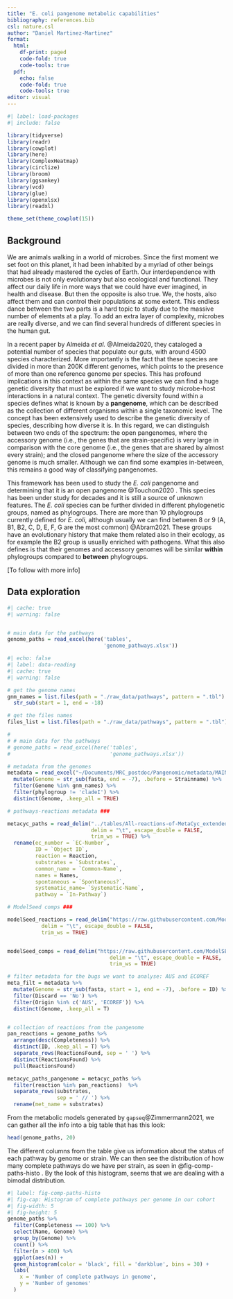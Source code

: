 ```yaml
---
title: "E. coli pangenome metabolic capabilities"
bibliography: references.bib
csl: nature.csl
author: "Daniel Martinez-Martinez"
format: 
  html:
    df-print: paged
    code-fold: true
    code-tools: true
  pdf: 
    echo: false
    code-fold: true
    code-tools: true
editor: visual
---
```


```r
#| label: load-packages
#| include: false

library(tidyverse)
library(readr)
library(cowplot)
library(here)
library(ComplexHeatmap)
library(circlize)
library(broom)
library(ggsankey)
library(vcd)
library(glue)
library(openxlsx)
library(readxl)

theme_set(theme_cowplot(15))
```

## Background

We are animals walking in a world of microbes. Since the first moment we set foot on this planet, it had been inhabited by a myriad of other beings that had already mastered the cycles of Earth. Our interdependence with microbes is not only evolutionary but also ecological and functional. They affect our daily life in more ways that we could have ever imagined, in health and disease. But then the opposite is also true. We, the hosts, also affect them and can control their populations at some extent. This endless dance between the two parts is a hard topic to study due to the massive number of elements at a play. To add an extra layer of complexity, microbes are really diverse, and we can find several hundreds of different species in the human gut.

In a recent paper by Almeida *et al.* @Almeida2020, they cataloged a potential number of species that populate our guts, with around 4500 species characterized. More importantly is the fact that these species are divided in more than 200K different genomes, which points to the presence of more than one reference genome per species. This has profound implications in this context as within the same species we can find a huge genetic diversity that must be explored if we want to study microbe-host interactions in a natural context. The genetic diversity found within a species defines what is known by a **pangenome**, which can be described as the collection of different organisms within a single taxonomic level. The concept has been extensively used to describe the genetic diversity of species, describing how diverse it is. In this regard, we can distinguish between two ends of the spectrum: the open pangenomes, where the accessory genome (i.e., the genes that are strain-specific) is very large in comparison with the core genome (i.e., the genes that are shared by almost every strain); and the closed pangenome where the size of the accessory genome is much smaller. Although we can find some examples in-between, this remains a good way of classifying pangenomes.

This framework has been used to study the *E. coli* pangenome and determining that it is an open pangenome @Touchon2020 . This species has been under study for decades and it is still a source of unknown features. The *E. coli* species can be further divided in different phylogenetic groups, named as phylogroups. There are more than 10 phylogroups currently defined for *E. coli*, although usually we can find between 8 or 9 (A, B1, B2, C, D, E, F, G are the most common) @Abram2021. These groups have an evolutionary history that make them related also in their ecology, as for example the B2 group is usually enriched with pathogens. What this also defines is that their genomes and accessory genomes will be similar **within** phylogroups compared to **between** phylogroups.

\[To follow with more info\]

## Data exploration

```r
#| cache: true
#| warning: false


# main data for the pathways
genome_paths = read_excel(here('tables',
                               'genome_pathways.xlsx'))
```

```r
#| echo: false
#| label: data-reading
#| cache: true
#| warning: false

# get the genome names
gnm_names = list.files(path = "./raw_data/pathways", pattern = ".tbl") %>% 
  str_sub(start = 1, end = -18)

# get the files names
files_list = list.files(path = "./raw_data/pathways", pattern = ".tbl")

# 
# # main data for the pathways
# genome_paths = read_excel(here('tables',
#                                'genome_pathways.xlsx'))

# metadata from the genomes
metadata = read_excel("~/Documents/MRC_postdoc/Pangenomic/metadata/MAIN_metadata.xlsx") %>% 
  mutate(Genome = str_sub(fasta, end = -7), .before = Strainname) %>% 
  filter(Genome %in% gnm_names) %>% 
  filter(phylogroup != 'cladeI') %>% 
  distinct(Genome, .keep_all = TRUE)

# pathways-reactions metadata ###

metacyc_paths = read_delim("../tables/All-reactions-of-MetaCyc_extended.txt", 
                           delim = "\t", escape_double = FALSE, 
                           trim_ws = TRUE) %>% 
  rename(ec_number = `EC-Number`,
         ID = `Object ID`,
         reaction = Reaction,
         substrates = `Substrates`,
         common_name = `Common-Name`,
         names = Names,
         spontaneous = `Spontaneous?`,
         systematic_name= `Systematic-Name`,
         pathway = `In-Pathway`)

# ModelSeed comps ###

modelSeed_reactions = read_delim("https://raw.githubusercontent.com/ModelSEED/ModelSEEDDatabase/master/Biochemistry/reactions.tsv", 
           delim = "\t", escape_double = FALSE, 
           trim_ws = TRUE)


modelSeed_comps = read_delim("https://raw.githubusercontent.com/ModelSEED/ModelSEEDDatabase/master/Biochemistry/compounds.tsv", 
                                 delim = "\t", escape_double = FALSE, 
                                 trim_ws = TRUE)

# filter metadata for the bugs we want to analyse: AUS and ECOREF
meta_filt = metadata %>% 
  mutate(Genome = str_sub(fasta, start = 1, end = -7), .before = ID) %>% 
  filter(Discard == 'No') %>% 
  filter(Origin %in% c('AUS', 'ECOREF')) %>% 
  distinct(Genome, .keep_all = T) 


# collection of reactions from the pangenome
pan_reactions = genome_paths %>% 
  arrange(desc(Completeness)) %>% 
  distinct(ID, .keep_all = T) %>% 
  separate_rows(ReactionsFound, sep = ' ') %>% 
  distinct(ReactionsFound) %>% 
  pull(ReactionsFound)

metacyc_paths_pangenome = metacyc_paths %>% 
  filter(reaction %in% pan_reactions)  %>% 
  separate_rows(substrates, 
                sep = ' // ') %>% 
  rename(met_name = substrates)
```

From the metabolic models generated by `gapseq`@Zimmermann2021, we can gather all the info into a big table that has this look:

```r

head(genome_paths, 20)
```

The different columns from the table give us information about the status of each pathway by genome or strain. We can then see the distribution of how many complete pathways do we have per strain, as seen in @fig-comp-paths-histo . By the look of this histogram, seems that we are dealing with a bimodal distribution.

```r
#| label: fig-comp-paths-histo
#| fig-cap: Histogram of complete pathways per genome in our cohort
#| fig-width: 5
#| fig-height: 5
genome_paths %>% 
  filter(Completeness == 100) %>% 
  select(Name, Genome) %>% 
  group_by(Genome) %>% 
  count() %>% 
  filter(n > 400) %>% 
  ggplot(aes(n)) +
  geom_histogram(color = 'black', fill = 'darkblue', bins = 30) +
  labs(
    x = 'Number of complete pathways in genome',
    y = 'Number of genomes'
  )
```
